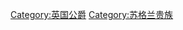 {{Commonscat|Dukes in the Peerage of Scotland}}

[[Category:英国公爵|Category:英国公爵]]
[[Category:苏格兰贵族|Category:苏格兰贵族]]